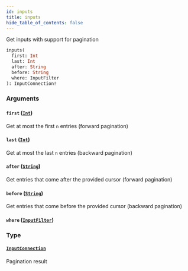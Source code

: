 ```yaml
---
id: inputs
title: inputs
hide_table_of_contents: false
---
```



Get inputs with support for pagination

```graphql
inputs(
  first: Int
  last: Int
  after: String
  before: String
  where: InputFilter
): InputConnection!
```


### Arguments

#### `first` ([`Int`](../../scalars/int))
Get at most the first `n` entries (forward pagination)




#### `last` ([`Int`](../../scalars/int))
Get at most the last `n` entries (backward pagination)



#### `after` ([`String`](../../scalars/string))
Get entries that come after the provided cursor (forward pagination)



#### `before` ([`String`](../../scalars/string))
Get entries that come before the provided cursor (backward pagination)



#### `where` ([`InputFilter`](../../inputs/input-filter))




### Type

#### [`InputConnection`](../../objects/input-connection)

Pagination result
